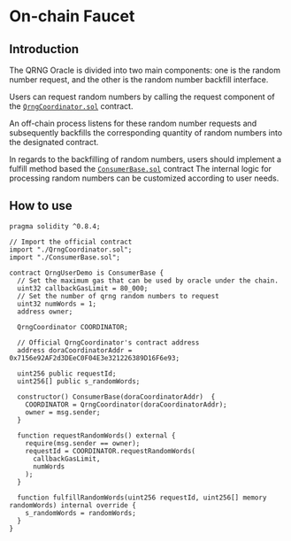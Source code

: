 # On-chain Faucet

## Introduction

The QRNG Oracle is divided into two main components: one is the random number request, and the other is the random number backfill interface.

Users can request random numbers by calling the request component of the [`QrngCoordinator.sol`](https://github.com/DoraFactory/DI-QRNG-Faucet/blob/main/contracts/QrngCoordinator.sol) contract.

An off-chain process listens for these random number requests and subsequently backfills the corresponding quantity of random numbers into the designated contract.

In regards to the backfilling of random numbers, users should implement a fulfill method based the [`ConsumerBase.sol`](https://github.com/DoraFactory/DI-QRNG-Faucet/blob/main/contracts/ConsumerBase.sol) contract The internal logic for processing random numbers can be customized according to user needs.

## How to use

```solidity filename="Demo"
pragma solidity ^0.8.4;

// Import the official contract
import "./QrngCoordinator.sol";
import "./ConsumerBase.sol";

contract QrngUserDemo is ConsumerBase {
  // Set the maximum gas that can be used by oracle under the chain.
  uint32 callbackGasLimit = 80_000;
  // Set the number of qrng random numbers to request
  uint32 numWords = 1;
  address owner;

  QrngCoordinator COORDINATOR;

  // Official QrngCoordinator's contract address
  address doraCoordinatorAddr = 0x7156e92AF2d3DEeC0F04E3e321226389D16F6e93;

  uint256 public requestId;
  uint256[] public s_randomWords;

  constructor() ConsumerBase(doraCoordinatorAddr)  {
    COORDINATOR = QrngCoordinator(doraCoordinatorAddr);
    owner = msg.sender;
  }

  function requestRandomWords() external {
    require(msg.sender == owner);
    requestId = COORDINATOR.requestRandomWords(
      callbackGasLimit,
      numWords
    );
  }

  function fulfillRandomWords(uint256 requestId, uint256[] memory randomWords) internal override {
    s_randomWords = randomWords;
  }
}
```
